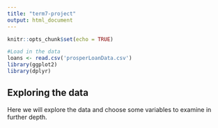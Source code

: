 ```yaml
---
title: "term7-project"
output: html_document
---
```


```r
knitr::opts_chunk$set(echo = TRUE)
```
```r
#Load in the data
loans <- read.csv('prosperLoanData.csv')
library(ggplot2)
library(dplyr)

```
## Exploring the data

Here we will explore the data and choose some variables to examine in further depth.
